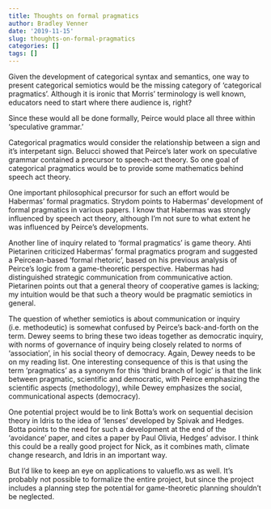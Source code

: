```yaml
---
title: Thoughts on formal pragmatics
author: Bradley Venner
date: '2019-11-15'
slug: thoughts-on-formal-pragmatics
categories: []
tags: []
---
```


Given the development of categorical syntax and semantics, one way to present categorical semiotics would be the missing category of 'categorical pragmatics'.  Although it is ironic that Morris' terminology is well known, educators need to start where there audience is, right?  

Since these would all be done formally, Peirce would place all three within 'speculative grammar.'  

Categorical pragmatics would consider the relationship between a sign and it's interpetant sign.  Belucci showed that Peirce's later work on speculative grammar contained a precursor to speech-act theory.  So one goal of categorical pragmatics would be to provide some mathematics behind speech act theory.

One important philosophical precursor for such an effort would be Habermas' formal pragmatics.  Strydom points to Habermas' development of formal pragmatics in various papers.  I know that Habermas was strongly influenced by speech act theory, although I'm not sure to what extent he was influenced by Peirce's developments.

Another line of inquiry related to 'formal pragmatics' is game theory.  Ahti Pietarinen criticized Habermas' formal pragmatics program and suggested a Peircean-based 'formal rhetoric', based on his previous analysis of Peirce's logic from a game-theoretic perspective.  Habermas had distinguished strategic communication from communicative action.  Pietarinen points out that a general theory of cooperative games is lacking; my intuition would be that such a theory would be pragmatic semiotics in general.

The question of whether semiotics is about communication or inquiry (i.e. methodeutic) is somewhat confused by Peirce's back-and-forth on the term.  Dewey seems to bring these two ideas together as democratic inquiry, with norms of governance of inquiry being closely related to norms of 'association', in his social theory of democracy.  Again, Dewey needs to be on my reading list.  One interesting consequence of this is that using the term 'pragmatics' as a synonym for this 'third branch of logic' is that the link between pragmatic, scientific and democratic, with Peirce emphasizing the scientific aspects (methodology), while Dewey emphasizes the social, communicational aspects (democracy).

One potential project would be to link Botta's work on sequential decision theory in Idris to the idea of 'lenses' developed by Spivak and Hedges.  Botta points to the need for such a development at the end of the 'avoidance' paper, and cites a paper by Paul Olivia, Hedges' advisor.  I think this could be a really good project for Nick, as it combines math, climate change research, and Idris in an important way.  

But I'd like to keep an eye on applications to valueflo.ws as well.  It's probably not possible to formalize the entire project, but since the project includes a planning step the potential for game-theoretic planning shouldn't be neglected.  

